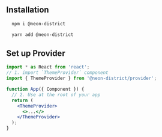 
<Meta title="Getting Started/Installation" />

## Installation

```bash
  npm i @neon-district
```

```bash
  yarn add @neon-district
```

## Set up Provider

```jsx
import * as React from 'react';
// 1. import `ThemeProvider` component
import { ThemeProvider } from '@neon-district/provider';

function App({ Component }) {
  // 2. Use at the root of your app
  return (
    <ThemeProvider>
      <>...</>
    </ThemeProvider>
  );
}
```
